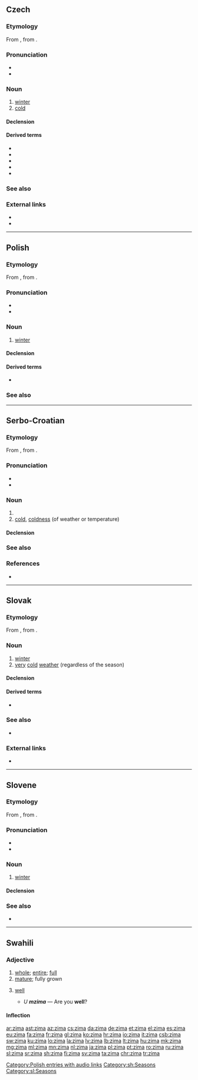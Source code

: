 ==Czech==

===Etymology===
From {{inh|cs|sla-pro|*zima}}, from {{etyl|ine-pro|cs}} {{m|ine-pro|*ǵʰeymeh₂}}.

===Pronunciation===
* {{IPA|/ˈzɪma/|lang=cs}}
* {{audio|Cs-zima.ogg|audio|lang=cs}}

===Noun===
{{cs-noun|g=f}}

# [[winter]]
# [[cold]]

====Declension====
{{cs-decl-noun|zima|zimy|zimě|zimu|zimo|zimě|zimou|zimy|zim|zimám|zimy|zimy|zimách|zimami}}

====Derived terms====
* {{l|cs|přezimovat}}
* {{l|cs|zazimovat}}
* {{l|cs|zimnice|g=f}}
* {{l|cs|zimní}}
* {{l|cs|zimomřivý|g=m}}

===See also===
{{table:seasons/cs}}

===External links===
* {{R:PSJC}}
* {{R:SSJC}}

----

==Polish==

===Etymology===
From {{inh|pl|sla-pro|*zima}}, from {{etyl|ine-pro|pl}} {{m|ine-pro|*ǵʰeymeh₂}}.

===Pronunciation===
* {{IPA|[ˈʑima]|lang=pl}}
* {{audio|pl-zima.ogg|audio|lang=pl}}

===Noun===
{{pl-noun|f}}

# [[winter]]

====Declension====
{{pl-decl-noun-f}}

====Derived terms====
* {{l|pl|zimowy}}

===See also===
{{table:seasons/pl}}

[[Category:Polish entries with audio links]]

----

==Serbo-Croatian==

===Etymology===
From {{inh|sh|sla-pro|*zima}}, from {{etyl|ine-pro|sh}} {{m|ine-pro|*ǵʰeymeh₂}}.

===Pronunciation===
* {{IPA|/zǐːma/|lang=sh}}
* {{hyphenation|zi|ma|lang=sh}}

===Noun===
{{sh-noun|g=f|head=zíma|r|зима|зи́ма}}

# {{l|en|winter}}
# [[cold]], [[coldness]] (of weather or temperature)

====Declension====
{{sh-decl-noun
|zima|zime
|zime|zima
|zimi|zimama
|zimu|zime
|zimo|zime
|zimi|zimama
|zimom|zimama
}}

===See also===
{{table:seasons/sh}}

===References===
* {{R:sh:HJP|f15lURh7}}

[[Category:sh:Seasons]]

----

==Slovak==

===Etymology===
From {{inh|sk|sla-pro|*zima}}, from {{etyl|ine-pro|sk}} {{m|ine-pro|*ǵʰeymeh₂}}.

===Noun===
{{sk-noun|g=f|pl=zimy}}

# [[winter]]
# [[very]] [[cold]] [[weather]] (regardless of the season)

====Declension====
{{sk-decl-noun|zima|zimy|zime|zimu|zime|zimou|zimy|zím|zimám|zimy|zimách|zimami}}

====Derived terms====
* {{l|sk|zimný}}

===See also===
* {{list:seasons/sk}}

===External links===
* {{R:SDK}}

----

==Slovene==

===Etymology===
From {{inh|sl|sla-pro|*zima}}, from {{etyl|ine-pro|sl}} {{m|ine-pro|*ǵʰeymeh₂}}.

===Pronunciation===
* {{IPA|lang=sl|/ˈzìːma/}}
* {{sl-tonal|zíma}}

===Noun===
{{sl-noun|zíma|f|zíme|zíme}}

# [[winter]]

====Declension====
{{sl-decl-noun-f|zím}}

===See also===
* {{list:seasons/sl}}

[[Category:sl:Seasons]]

----

==Swahili==

===Adjective===
{{sw-adj}}

# [[whole]]; [[entire]]; [[full]]
# [[mature]]; fully grown
# {{label|sw|in greetings}} [[well]]
#* ''U '''mzima''''' — Are you '''well'''?

====Inflection====
{{sw-decl}}

[[ar:zima]]
[[ast:zima]]
[[az:zima]]
[[cs:zima]]
[[da:zima]]
[[de:zima]]
[[et:zima]]
[[el:zima]]
[[es:zima]]
[[eu:zima]]
[[fa:zima]]
[[fr:zima]]
[[gl:zima]]
[[ko:zima]]
[[hr:zima]]
[[io:zima]]
[[it:zima]]
[[csb:zima]]
[[sw:zima]]
[[ku:zima]]
[[lo:zima]]
[[la:zima]]
[[lv:zima]]
[[lb:zima]]
[[lt:zima]]
[[hu:zima]]
[[mk:zima]]
[[mg:zima]]
[[ml:zima]]
[[mn:zima]]
[[nl:zima]]
[[ja:zima]]
[[pl:zima]]
[[pt:zima]]
[[ro:zima]]
[[ru:zima]]
[[sl:zima]]
[[sr:zima]]
[[sh:zima]]
[[fi:zima]]
[[sv:zima]]
[[ta:zima]]
[[chr:zima]]
[[tr:zima]]